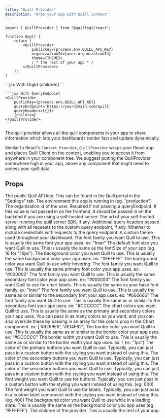 ```yaml
---
title: "Quill Provider"
description: "Wrap your app with Quill context"
---
```


```tsx App.tsx
import { QuillProvider } from "@quillsql/react";

function App() {
	return (
		<QuillProvider
			publicKey={process.env.QUILL_API_KEY}
			organizationId={user.organizationId}
			theme={THEME}>
			/ * the rest of your app * /
		</QuillProvider>
	);
}
```

<RequestExample>
	```jsx With OrgId
	<QuillProvider
		publicKey={process.env.QUILL_API_KEY}
		organizationId={user.organizationId}>
		{children}
	</QuillProvider>
	```

    ```jsx With QueryEndpoint
    <QuillProvider
    	publicKey={process.env.QUILL_API_KEY}
    	queryEndpoint='https://yourdomain.com/quill'
    	queryHeaders={{}}>
    	{children}
    </QuillProvider>
    ```

</RequestExample>

The quill provider allows all the quill components in your app to share
information which lets your dashboards render fast and update dynamically.

Similar to React's `Context.Provider`, `QuillProvider` wraps your React app
and places Quill Client on the context, enabling you to access it from
anywhere in your component tree. We suggest putting the QuillProvider
somewhere high in your app, above any component that might need to access
your quill data.

## Props
<ParamField path='publicKey' type='string' required>
	The public Quill API key. This can be found in the Quill portal in the
	"Settings" tab.
</ParamField>
<ParamField path='environment' type='string'>
	The environment this app is running in (eg. "production")
</ParamField>
<ParamField path='organizationId' type='string'>
	The organization id of the user. Required if not passing a queryEndpoint. If
	this value is not passed in on the frontend, it should be passed in on the
	backend if you are using a self-hosted server.
</ParamField>
<ParamField path='queryEndpoint' type='string'>
	The url of your self-hosted server running the quill server SDK, if any.
</ParamField>
<ParamField path='queryHeaders' type='object'>
	Additional query headers passed along with all requests to the custom query
	endpoint, if any.
</ParamField>
<ParamField path='withCredentials' type='boolean'>
	Whether to include credentials with requests to the query endpoint.
</ParamField>
<ParamField path='theme' type='QuillTheme'>
	A custom theme used throughout your dashboard.
	<Expandable defaultOpen={false} title='properties'>
		<ResponseField name='fontFamily' type='string'>
			The font family you want Quill to use. This is usually the same font your
			app uses. ex: "Inter"
		</ResponseField>
		<ResponseField name='fontSize' type='number'>
			The default font size you want Quill to use. This is usually the same as
			the fontSize of your app (eg. 16 for "16px").
		</ResponseField>
		<ResponseField name='backgroundColor' type='string'>
			The background color you want Quill to use. This is usually the same
			background color your app uses. ex: "#FFFFFF"
		</ResponseField>
		<ResponseField name='hoverBackgroundColor' type='string'>
			The background color you want Quill to use while hovering.
		</ResponseField>
		<ResponseField name='primaryTextColor' type='string'>
			The font family you want Quill to use. This is usually the same primary
			font color your app uses. ex: "#000000"
		</ResponseField>
		<ResponseField name='secondaryTextColor' type='string'>
			The font family you want Quill to use. This is usually the same secondary
			font color your app uses. ex: "#000000"
		</ResponseField>
		<ResponseField name='chartLabelFontFamily' type='string'>
			The font family you want Quill to use for chart labels. This is usually
			the same as your base font family. ex: "Inter"
		</ResponseField>
		<ResponseField name='chartLabelColor' type='string'>
			The font family you want Quill to use. This is usually the same as or
			similar to the secondary font your app uses. ex: "#666666"
		</ResponseField>
		<ResponseField name='chartTickColor' type='string'>
			The font family you want Quill to use. This is usually the same as or
			similar to the secondary font your app uses. ex: "#CCCCCC"
		</ResponseField>
		<ResponseField name='chartColors' type='string[]'>
			The chart colors you want Quill to use. This is usually the same as the
			primary and secondary colors your app uses. You can pass in as many
			colors as you want, and you can also override these by passing in an
			array for the colors prop in the Chart component. ex: ['#6269E9',
			'#E14F62']
		</ResponseField>
		<ResponseField name='borderColor' type='string'>
			The border color you want Quill to use. This is usually the same as or
			similar to the border color your app uses. ex: "#CCCCCC"
		</ResponseField>
		<ResponseField name='borderWidth' type='number'>
			The border width you want Quill to use. This is usually the same as or
			similar to the border width your app uses. ex: 1 (ie. "1px")
		</ResponseField>
		<ResponseField name='primaryButtonColor' type='string'>
			The color of the primary buttons you want Quill to use. Typically, you
			can just pass in a custom button with the styling you want instead of
			using this.
		</ResponseField>
		<ResponseField name='secondaryButtonColor' type='string'>
			The color of the secondary buttons you want Quill to use. Typically, you
			can just pass in a custom button with the styling you want instead of
			using this.
		</ResponseField>
		<ResponseField name='secondaryButtonColor' type='number'>
			The color of the secondary buttons you want Quill to use. Typically, you
			can just pass in a custom button with the styling you want instead of
			using this.
		</ResponseField>
		<ResponseField name='buttonFontWeight' type='number'>
			The font weight you want Quill to use for buttons. Typically, you can
			just pass in a custom button with the styling you want instead of using
			this. (eg. 600)
		</ResponseField>
		<ResponseField name='labelFontWeight' type='number'>
			The font weight you want Quill to use for labels. Typically, you can just
			pass in a custom label component with the styling you want instead of
			using this. (eg. 400)
		</ResponseField>
		<ResponseField name='loadingStateBackgroundColor' type='string'>
			The background color you want Quill to use while in a loading state. This
			is usually the same as the background color you app uses (eg. '#FFFFFF').
		</ResponseField>
	</Expandable>
</ParamField>
<ParamField path='children' type='ReactNode'>
	The children of the provider. This is usually the rest of your app.
</ParamField>
